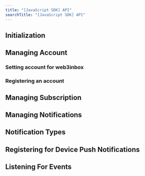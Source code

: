 ```yaml
---
title: "[JavaScript SDK] API"
searchTitle: "[JavaScript SDK] API"
---
```




## Initialization

<Initialization />

## Managing Account

### Setting account for web3inbox

<SettingAccount />

### Registering an account

<Registering />

## Managing Subscription

<Managing />

## Managing Notifications

<ManagingNotifications />

## Notification Types

<Types />

## Registering for Device Push Notifications

<RegisteringPush />

## Listening For Events

<Events />
